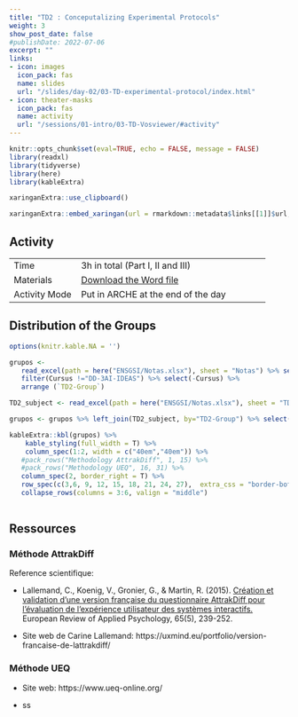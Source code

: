 ```yaml
---
title: "TD2 : Conceputalizing Experimental Protocols"
weight: 3
show_post_date: false
#publishDate: 2022-07-06
excerpt: ""
links:
- icon: images
  icon_pack: fas
  name: slides
  url: "/slides/day-02/03-TD-experimental-protocol/index.html"
- icon: theater-masks
  icon_pack: fas
  name: activity
  url: "/sessions/01-intro/03-TD-Vosviewer/#activity"
---
```



```r
knitr::opts_chunk$set(eval=TRUE, echo = FALSE, message = FALSE)
library(readxl)
library(tidyverse)
library(here)
library(kableExtra)

xaringanExtra::use_clipboard()
```

```r
xaringanExtra::embed_xaringan(url = rmarkdown::metadata$links[[1]]$url, ratio = "16:9")
```


## Activity

::: activity-table
|               |                                           |
|:--------------|:----------------------------------------- |
| Time          | 3h in total (Part I, II and III)|
| Materials     |  [Download the Word file](/TD/day-02/02-Experimental-Protocol-ENSGSI.docx) |
| Activity Mode | Put in ARCHE at the end of the day   |
:::


## Distribution of the Groups



```r

options(knitr.kable.NA = '')

grupos <- 
   read_excel(path = here("ENSGSI/Notas.xlsx"), sheet = "Notas") %>% select(PRENOM, NOM, Cursus,`TD2-Group`) %>% 
   filter(Cursus !="DD-3AI-IDEAS") %>% select(-Cursus) %>% 
   arrange (`TD2-Group`)

TD2_subject <- read_excel(path = here("ENSGSI/Notas.xlsx"), sheet = "TD2")  

grupos <- grupos %>% left_join(TD2_subject, by="TD2-Group") %>% select(-Methodology)

kableExtra::kbl(grupos) %>%
    kable_styling(full_width = T) %>% 
    column_spec(1:2, width = c("40em","40em")) %>% 
   #pack_rows("Methodology AttrakDiff", 1, 15) %>%
   #pack_rows("Methodology UEQ", 16, 31) %>% 
   column_spec(2, border_right = T) %>% 
   row_spec(c(3,6, 9, 12, 15, 18, 21, 24, 27),  extra_css = "border-bottom: 2px solid") %>% 
   collapse_rows(columns = 3:6, valign = "middle")
     

```

## Ressources

### Méthode AttrakDiff

Reference scientifique:

- Lallemand, C., Koenig, V., Gronier, G., & Martin, R. (2015). [Création et validation d’une version française du questionnaire AttrakDiff pour l’évaluation de l’expérience utilisateur des systèmes interactifs.](https://doi.org/10.1016/j.erap.2015.08.002) European Review of Applied Psychology, 65(5), 239-252.

- Site web de Carine Lallemand: https://uxmind.eu/portfolio/version-francaise-de-lattrakdiff/


### Méthode UEQ

- Site web: https://www.ueq-online.org/

- ss
